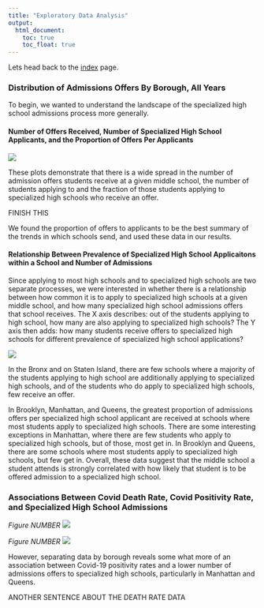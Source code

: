 ```yaml
---
title: "Exploratory Data Analysis"
output: 
  html_document:
    toc: true
    toc_float: true
---
```



Lets head back to the [index](index.html) page.

### Distribution of Admissions Offers By Borough, All Years

To begin, we wanted to understand the landscape of the specialized high school admissions process more generally.

#### Number of Offers Received, Number of Specialized High School Applicants, and the Proportion of Offers Per Applicants

<img src = "eda_testers_offers_prop.png">

These plots demonstrate that there is a wide spread in the number of admission offers students receive at a given middle school, the number of students applying to and the fraction of those students applying to specialized high schools who receive an offer.

FINISH THIS

We found the proportion of offers to applicants to be the best summary of the trends in which schools send, and used these data in our results.

#### Relationship Between Prevalence of Specialized High School Applicaitons within a School and Number of Admissions

Since applying to most high schools and to specialized high schools are two separate processes, we were interested in whether there is a relationship between how common it is to apply to specialized high schools at a given middle school, and how many specialized high school admissions offers that school receives. The X axis describes: out of the students applying to high school, how many are also applying to specialized high schools? The Y axis then adds: how many students receive offers to specialized high schools for different prevalence of specialized high school applications?

<img src = "spec_per_school.png">

In the Bronx and on Staten Island, there are few schools where a majority of the students applying to high school are additionally applying to specialized high schools, and of the students who do apply to specialized high schools, few receive an offer. 

In Brooklyn, Manhattan, and Queens, the greatest proportion of admissions offers per specialized high school applicant are received at schools where most students apply to specialized high schools. There are some interesting exceptions in Manhattan, where there are few students who apply to specialized high schools, but of those, most get in. In Brooklyn and Queens, there are some schools where most students apply to specialized high schools, but few get in. Overall, these data suggest that the middle school a student attends is strongly correlated with how likely that student is to be offered admission to a specialized high school. 

### Associations Between Covid Death Rate, Covid Positivity Rate, and Specialized High School Admissions

*Figure NUMBER*
<img src = "covid_n_offers.png">

*Figure NUMBER*
<img src = "covid_n_offers_by_boro.png">

However, separating data by borough reveals some what more of an association between Covid-19 positivity rates and a lower number of admissions offers to specialized high schools, particularly in Manhattan and Queens. 

ANOTHER SENTENCE ABOUT THE DEATH RATE DATA
